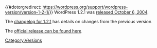 {{#dotorgredirect: https://wordpress.org/support/wordpress-version/version-1-2-1/}}
WordPress 1.2.1 was [http://wordpress.org/news/2004/10/wp-121/ released October 6, 2004].

The [[Changelog/1.2.1|changelog for 1.2.1]] has details on changes from the previous version. 

The [http://wordpress.org/download/release-archive/ official release can be found here].

{{Versions}}

[[Category:Versions]]
